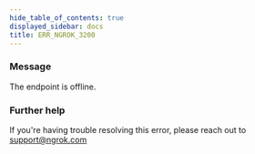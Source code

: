 ```yaml
---
hide_table_of_contents: true
displayed_sidebar: docs
title: ERR_NGROK_3200
---
```


### Message

The endpoint <EndpointUrlOrigin fallback="HOSTNAME" /> is offline.

<ErrorDetails />

### Further help

If you're having trouble resolving this error, please reach out to [support@ngrok.com](mailto:support@ngrok.com?subject=Help%20with%20ERR_NGROK_3200)
